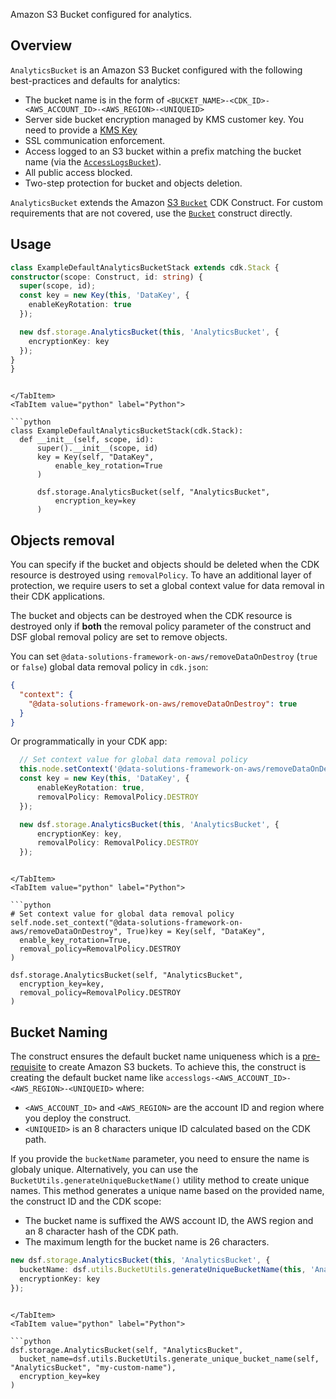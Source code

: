 [//]: # (This file is generated, do not modify directly, update the README.md in framework/src/storage)

Amazon S3 Bucket configured for analytics.

## Overview

`AnalyticsBucket` is an Amazon S3 Bucket configured with the following best-practices and defaults for analytics:
- The bucket name is in the form of `<BUCKET_NAME>-<CDK_ID>-<AWS_ACCOUNT_ID>-<AWS_REGION>-<UNIQUEID>`
- Server side bucket encryption managed by KMS customer key. You need to provide a [KMS Key](https://docs.aws.amazon.com/kms/latest/developerguide/concepts.html)
- SSL communication enforcement.
- Access logged to an S3 bucket within a prefix matching the bucket name (via the [`AccessLogsBucket`](access-logs-bucket)).
- All public access blocked.
- Two-step protection for bucket and objects deletion.

`AnalyticsBucket` extends the Amazon [S3 `Bucket`](https://docs.aws.amazon.com/cdk/api/v2/docs/aws-cdk-lib.aws_s3.Bucket.html) CDK Construct. For custom requirements that are not covered, use the [`Bucket`](https://docs.aws.amazon.com/cdk/api/v2/python/aws_cdk.aws_s3/Bucket.html#bucket) construct directly.

## Usage

<Tabs>
  <TabItem value="typescript" label="TypeScript" default>

  ```typescript
class ExampleDefaultAnalyticsBucketStack extends cdk.Stack {
  constructor(scope: Construct, id: string) {
    super(scope, id);
    const key = new Key(this, 'DataKey', {
      enableKeyRotation: true
    });

    new dsf.storage.AnalyticsBucket(this, 'AnalyticsBucket', {
      encryptionKey: key
    });
  }
}
  ```
  
  ```mdx-code-block
  
  </TabItem>
  <TabItem value="python" label="Python">

  ```python
class ExampleDefaultAnalyticsBucketStack(cdk.Stack):
    def __init__(self, scope, id):
        super().__init__(scope, id)
        key = Key(self, "DataKey",
            enable_key_rotation=True
        )

        dsf.storage.AnalyticsBucket(self, "AnalyticsBucket",
            encryption_key=key
        )
  ```

  </TabItem>
</Tabs>

## Objects removal

You can specify if the bucket and objects should be deleted when the CDK resource is destroyed using `removalPolicy`. To have an additional layer of protection, we require users to set a global context value for data removal in their CDK applications.

The bucket and objects can be destroyed when the CDK resource is destroyed only if **both** the removal policy parameter of the construct and DSF global removal policy are set to remove objects.

You can set `@data-solutions-framework-on-aws/removeDataOnDestroy` (`true` or `false`) global data removal policy in `cdk.json`:

```json title="cdk.json"
{
  "context": {
    "@data-solutions-framework-on-aws/removeDataOnDestroy": true
  }
}
```

Or programmatically in your CDK app:

<Tabs>
  <TabItem value="typescript" label="TypeScript" default>

  ```typescript
    // Set context value for global data removal policy
    this.node.setContext('@data-solutions-framework-on-aws/removeDataOnDestroy', true);
    const key = new Key(this, 'DataKey', {
        enableKeyRotation: true,
        removalPolicy: RemovalPolicy.DESTROY
    });

    new dsf.storage.AnalyticsBucket(this, 'AnalyticsBucket', {
        encryptionKey: key,
        removalPolicy: RemovalPolicy.DESTROY
    });
  ```
  
  ```mdx-code-block
  
  </TabItem>
  <TabItem value="python" label="Python">

  ```python
# Set context value for global data removal policy
self.node.set_context("@data-solutions-framework-on-aws/removeDataOnDestroy", True)key = Key(self, "DataKey",
    enable_key_rotation=True,
    removal_policy=RemovalPolicy.DESTROY
)

dsf.storage.AnalyticsBucket(self, "AnalyticsBucket",
    encryption_key=key,
    removal_policy=RemovalPolicy.DESTROY
)
  ```

  </TabItem>
</Tabs>

## Bucket Naming

The construct ensures the default bucket name uniqueness which is a [pre-requisite](https://docs.aws.amazon.com/AmazonS3/latest/userguide/bucketnamingrules.html) to create Amazon S3 buckets.
To achieve this, the construct is creating the default bucket name like `accesslogs-<AWS_ACCOUNT_ID>-<AWS_REGION>-<UNIQUEID>` where:
* `<AWS_ACCOUNT_ID>` and `<AWS_REGION>` are the account ID and region where you deploy the construct.
* `<UNIQUEID>` is an 8 characters unique ID calculated based on the CDK path.

If you provide the `bucketName` parameter, you need to ensure the name is globaly unique.
Alternatively, you can use the `BucketUtils.generateUniqueBucketName()` utility method to create unique names.
This method generates a unique name based on the provided name, the construct ID and the CDK scope:
* The bucket name is suffixed the AWS account ID, the AWS region and an 8 character hash of the CDK path.
* The maximum length for the bucket name is 26 characters.

<Tabs>
  <TabItem value="typescript" label="TypeScript" default>

  ```typescript
new dsf.storage.AnalyticsBucket(this, 'AnalyticsBucket', {
    bucketName: dsf.utils.BucketUtils.generateUniqueBucketName(this, 'AnalyticsBucket', 'my-custom-name'),
    encryptionKey: key
});
  ```
  
  ```mdx-code-block
  
  </TabItem>
  <TabItem value="python" label="Python">

  ```python
dsf.storage.AnalyticsBucket(self, "AnalyticsBucket",
    bucket_name=dsf.utils.BucketUtils.generate_unique_bucket_name(self, "AnalyticsBucket", "my-custom-name"),
    encryption_key=key
)
  ```

  </TabItem>
</Tabs>

